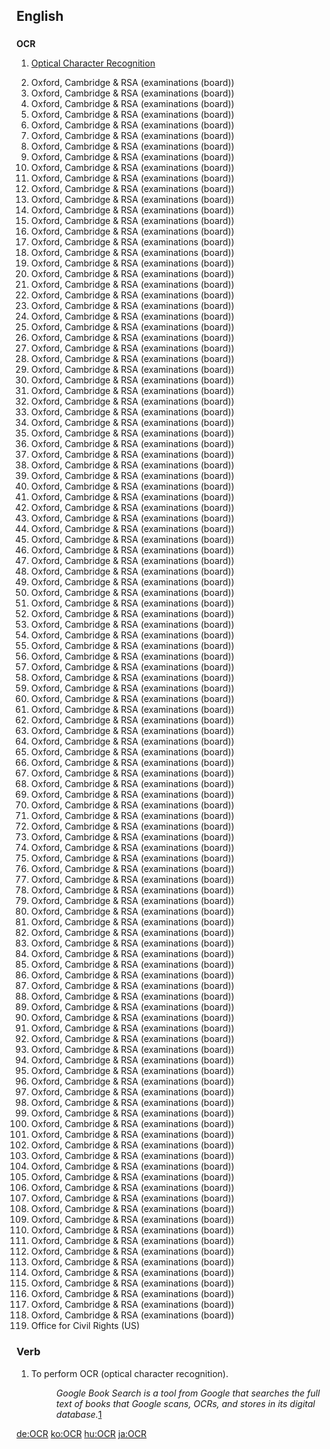 ==English==

==={{initialism}}===
'''OCR'''

# {{computer}} [[optical character recognition|Optical Character Recognition]]
# Oxford, Cambridge & RSA (examinations (board))
# Oxford, Cambridge & RSA (examinations (board))
# Oxford, Cambridge & RSA (examinations (board))
# Oxford, Cambridge & RSA (examinations (board))
# Oxford, Cambridge & RSA (examinations (board))
# Oxford, Cambridge & RSA (examinations (board))
# Oxford, Cambridge & RSA (examinations (board))
# Oxford, Cambridge & RSA (examinations (board))
# Oxford, Cambridge & RSA (examinations (board))
# Oxford, Cambridge & RSA (examinations (board))
# Oxford, Cambridge & RSA (examinations (board))
# Oxford, Cambridge & RSA (examinations (board))
# Oxford, Cambridge & RSA (examinations (board))
# Oxford, Cambridge & RSA (examinations (board))
# Oxford, Cambridge & RSA (examinations (board))
# Oxford, Cambridge & RSA (examinations (board))
# Oxford, Cambridge & RSA (examinations (board))
# Oxford, Cambridge & RSA (examinations (board))
# Oxford, Cambridge & RSA (examinations (board))
# Oxford, Cambridge & RSA (examinations (board))
# Oxford, Cambridge & RSA (examinations (board))
# Oxford, Cambridge & RSA (examinations (board))
# Oxford, Cambridge & RSA (examinations (board))
# Oxford, Cambridge & RSA (examinations (board))
# Oxford, Cambridge & RSA (examinations (board))
# Oxford, Cambridge & RSA (examinations (board))
# Oxford, Cambridge & RSA (examinations (board))
# Oxford, Cambridge & RSA (examinations (board))
# Oxford, Cambridge & RSA (examinations (board))
# Oxford, Cambridge & RSA (examinations (board))
# Oxford, Cambridge & RSA (examinations (board))
# Oxford, Cambridge & RSA (examinations (board))
# Oxford, Cambridge & RSA (examinations (board))
# Oxford, Cambridge & RSA (examinations (board))
# Oxford, Cambridge & RSA (examinations (board))
# Oxford, Cambridge & RSA (examinations (board))
# Oxford, Cambridge & RSA (examinations (board))
# Oxford, Cambridge & RSA (examinations (board))
# Oxford, Cambridge & RSA (examinations (board))
# Oxford, Cambridge & RSA (examinations (board))
# Oxford, Cambridge & RSA (examinations (board))
# Oxford, Cambridge & RSA (examinations (board))
# Oxford, Cambridge & RSA (examinations (board))
# Oxford, Cambridge & RSA (examinations (board))
# Oxford, Cambridge & RSA (examinations (board))
# Oxford, Cambridge & RSA (examinations (board))
# Oxford, Cambridge & RSA (examinations (board))
# Oxford, Cambridge & RSA (examinations (board))
# Oxford, Cambridge & RSA (examinations (board))
# Oxford, Cambridge & RSA (examinations (board))
# Oxford, Cambridge & RSA (examinations (board))
# Oxford, Cambridge & RSA (examinations (board))
# Oxford, Cambridge & RSA (examinations (board))
# Oxford, Cambridge & RSA (examinations (board))
# Oxford, Cambridge & RSA (examinations (board))
# Oxford, Cambridge & RSA (examinations (board))
# Oxford, Cambridge & RSA (examinations (board))
# Oxford, Cambridge & RSA (examinations (board))
# Oxford, Cambridge & RSA (examinations (board))
# Oxford, Cambridge & RSA (examinations (board))
# Oxford, Cambridge & RSA (examinations (board))
# Oxford, Cambridge & RSA (examinations (board))
# Oxford, Cambridge & RSA (examinations (board))
# Oxford, Cambridge & RSA (examinations (board))
# Oxford, Cambridge & RSA (examinations (board))
# Oxford, Cambridge & RSA (examinations (board))
# Oxford, Cambridge & RSA (examinations (board))
# Oxford, Cambridge & RSA (examinations (board))
# Oxford, Cambridge & RSA (examinations (board))
# Oxford, Cambridge & RSA (examinations (board))
# Oxford, Cambridge & RSA (examinations (board))
# Oxford, Cambridge & RSA (examinations (board))
# Oxford, Cambridge & RSA (examinations (board))
# Oxford, Cambridge & RSA (examinations (board))
# Oxford, Cambridge & RSA (examinations (board))
# Oxford, Cambridge & RSA (examinations (board))
# Oxford, Cambridge & RSA (examinations (board))
# Oxford, Cambridge & RSA (examinations (board))
# Oxford, Cambridge & RSA (examinations (board))
# Oxford, Cambridge & RSA (examinations (board))
# Oxford, Cambridge & RSA (examinations (board))
# Oxford, Cambridge & RSA (examinations (board))
# Oxford, Cambridge & RSA (examinations (board))
# Oxford, Cambridge & RSA (examinations (board))
# Oxford, Cambridge & RSA (examinations (board))
# Oxford, Cambridge & RSA (examinations (board))
# Oxford, Cambridge & RSA (examinations (board))
# Oxford, Cambridge & RSA (examinations (board))
# Oxford, Cambridge & RSA (examinations (board))
# Oxford, Cambridge & RSA (examinations (board))
# Oxford, Cambridge & RSA (examinations (board))
# Oxford, Cambridge & RSA (examinations (board))
# Oxford, Cambridge & RSA (examinations (board))
# Oxford, Cambridge & RSA (examinations (board))
# Oxford, Cambridge & RSA (examinations (board))
# Oxford, Cambridge & RSA (examinations (board))
# Oxford, Cambridge & RSA (examinations (board))
# Oxford, Cambridge & RSA (examinations (board))
# Oxford, Cambridge & RSA (examinations (board))
# Oxford, Cambridge & RSA (examinations (board))
# Oxford, Cambridge & RSA (examinations (board))
# Oxford, Cambridge & RSA (examinations (board))
# Oxford, Cambridge & RSA (examinations (board))
# Oxford, Cambridge & RSA (examinations (board))
# Oxford, Cambridge & RSA (examinations (board))
# Oxford, Cambridge & RSA (examinations (board))
# Oxford, Cambridge & RSA (examinations (board))
# Oxford, Cambridge & RSA (examinations (board))
# Oxford, Cambridge & RSA (examinations (board))
# Oxford, Cambridge & RSA (examinations (board))
# Oxford, Cambridge & RSA (examinations (board))
# Oxford, Cambridge & RSA (examinations (board))
# Oxford, Cambridge & RSA (examinations (board))
# Oxford, Cambridge & RSA (examinations (board))
# Oxford, Cambridge & RSA (examinations (board))
# Oxford, Cambridge & RSA (examinations (board))
# Oxford, Cambridge & RSA (examinations (board))
# Office for Civil Rights (US)


===Verb===
{{en-verb|OCR|ing}}

#To perform OCR (optical character recognition).
#: ''Google Book Search is a tool from Google that searches the full text of books that Google scans, OCRs, and stores in its digital database.''[http://en.wikipedia.org/wiki/Google_Book_Search]

[[de:OCR]]
[[ko:OCR]]
[[hu:OCR]]
[[ja:OCR]]